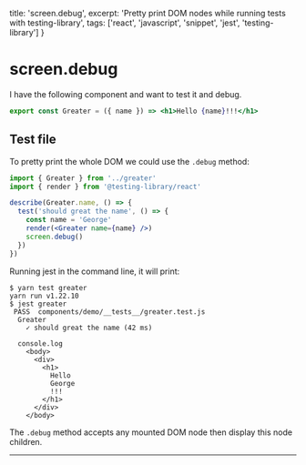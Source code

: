 
  title: 'screen.debug',
  excerpt: 'Pretty print DOM nodes while running tests with testing-library',
  tags: ['react', 'javascript', 'snippet', 'jest', 'testing-library']
}

# screen.debug

I have the following component and want to test it and debug.

```jsx
export const Greater = ({ name }) => <h1>Hello {name}!!!</h1>
```

## Test file

To pretty print the whole DOM we could use the `.debug` method:

```jsx label=__tests__/greater.test.js
import { Greater } from '../greater'
import { render } from '@testing-library/react'

describe(Greater.name, () => {
  test('should great the name', () => {
    const name = 'George'
    render(<Greater name={name} />)
    screen.debug()
  })
})
```

Running jest in the command line, it will print:

```
$ yarn test greater
yarn run v1.22.10
$ jest greater
 PASS  components/demo/__tests__/greater.test.js
  Greater
    ✓ should great the name (42 ms)

  console.log
    <body>
      <div>
        <h1>
          Hello
          George
          !!!
        </h1>
      </div>
    </body>

```

The `.debug` method accepts any mounted DOM node then display this node children.

---

